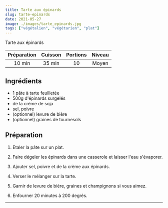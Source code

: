 ```yaml
---
title: Tarte aux épinards
slug: tarte-epinards
date: 2021-05-27
image: ./images/tarte_epinards.jpg
tags: ["végétalien", "végétarien", "plat"]
---
```


<StyledParagraph>Tarte aux épinards</StyledParagraph>

| Préparation | Cuisson | Portions | Niveau |
| :-: | :-: | :-: | :-: |
| 10 min | 35 min | 10 | Moyen |

## Ingrédients
- <ListItem>1 pâte à tarte feuilletée</ListItem>
- <ListItem>500g d'épinards surgelés</ListItem>
- <ListItem>de la crème de soja</ListItem>
- <ListItem>sel, poivre</ListItem>
- <ListItem>(optionnel) levure de bière</ListItem>
- <ListItem>(optionnel) graines de tournesols</ListItem>

## Préparation

1. Etaler la pâte sur un plat.

2. Faire dégeler les épinards dans une casserole et laisser l'eau s'évaporer.

3. Ajouter sel, poivre et de la crème aux épinards.

4. Verser le mélanger sur la tarte.

5. Garnir de levure de bière, graines et champignons si vous aimez.

6. Enfourner 20 minutes à 200 degrés.

---
